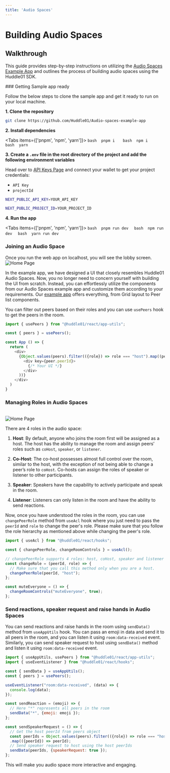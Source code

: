 ```yaml
---
title: 'Audio Spaces'
---
```




# Building Audio Spaces 

## Walkthrough

This guide provides step-by-step instructions on utilizing the [Audio Spaces Example App](https://github.com/Huddle01/Audio-spaces-example-app) and outlines the process of building audio spaces using the Huddle01 SDK.


<Steps>
### Getting Sample app ready

Follow the below steps to clone the sample app and get it ready to run on your local machine.

**1. Clone the repository**

```bash
git clone https://github.com/Huddle01/Audio-spaces-example-app
```

**2. Install dependencies**

<Tabs items={['pnpm', 'npm', 'yarn']}>
  <Tab>
    ```bash 
    pnpm i  
    ```
  </Tab>
  <Tab>
    ```bash 
    npm i  
    ```
  </Tab>
  <Tab>
    ```bash 
    yarn
    ```
  </Tab>
</Tabs>

**3. Create a `.env` file in the root directory of the project and add the following environment variables**

Head over to [API Keys Page](/api-keys) and connect your wallet to get your project credentials: 
- `API Key`
- `projectId`

```bash
NEXT_PUBLIC_API_KEY=YOUR_API_KEY

NEXT_PUBLIC_PROJECT_ID=YOUR_PROJECT_ID
```

**4. Run the app**

<Tabs items={['pnpm', 'npm', 'yarn']}>
  <Tab>
    ```bash 
    pnpm run dev 
    ```
  </Tab>
  <Tab>
    ```bash 
    npm run dev 
    ```
  </Tab>
  <Tab>
    ```bash 
    yarn run dev 
    ```
  </Tab>
</Tabs>

### Joining an Audio Space 
Once you run the web app on localhost, you will see the lobby screen.
<br/>
<Image 
  src="/docs/images/audio-spaces/lobby.png"
  alt="Home Page"
  width={1000}
  height={500}
  quality={100}
/>

In the example app, we have designed a UI that closely resembles Huddle01 Audio Spaces. 
Now, you no longer need to concern yourself with building the UI from scratch. 
Instead, you can effortlessly utilize the components from our Audio Spaces example app and customize them according to your requirements. 
Our [example app](https://github.com/Huddle01/Audio-spaces-example-app) offers everything, from Grid layout to Peer list components.

You can filter out peers based on their roles and you can use `usePeers` hook to get the peers in the room.

```js
import { usePeers } from "@huddle01/react/app-utils";

const { peers } = usePeers();

const App () => {
  return (
    <div> 
      {Object.values(peers).filter(({role}) => role === "host").map((peer) => (
        <div key={peer.peerId}>
          {/* Your UI */}
        </div>
      ))}
    </div>
  )
}
```

### Managing Roles in Audio Spaces
<br/>
<Image 
  src="/docs/images/audio-spaces/roles.png"
  alt="Home Page"
  width={1000}
  height={500}
  quality={100}
/>

There are 4 roles in the audio space:

1. **Host**: By default, anyone who joins the room first will be assigned as a host. The host has the ability to manage the room and assign peers’ roles such as `coHost`, `speaker`, or `listener`.

2. **Co-Host**: The co-host possesses almost full control over the room, similar to the host, with the exception of not being able to change a peer’s role to `coHost`. 
Co-hosts can assign the roles of speaker or listener to other participants.

3. **Speaker**: Speakers have the capability to actively participate and speak in the room.

4. **Listener**: Listeners can only listen in the room and have the ability to send reactions.

Now, once you have understood the roles in the room, you can use `changePeerRole` method from `useAcl` hook where you just need to pass the `peerId` and `role` to change the peer's role. 
Please make sure that you follow the role hierarchy as mentioned above while changing the peer's role.

```js
import { useAcl } from "@huddle01/react/hooks";

const { changePeerRole, changeRoomControls } = useAcl();

// changePeerRole supports 4 roles: host, coHost, speaker and listener
const changeRole = (peerId, role) => {
  // Make sure that you call this method only when you are a host. 
  changePeerRole(peerId, "host");
};

const muteEveryone = () => {
  changeRoomControls("muteEveryone", true);
};
```
### Send reactions, speaker request and raise hands in Audio Spaces

You can send reactions and raise hands in the room using `sendData()` method from `useAppUtils` hook. 
You can pass an emoji in data and send it to all peers in the room, and you can listen it using `room:data-received` event. 
Similarly, you can send speaker request to host using `sendData()` method and listen it using `room:data-received` event.

```js 
import { useAppUtils, usePeers } from "@huddle01/react/app-utils";
import { useEventListener } from "@huddle01/react/hooks";

const { sendData } = useAppUtils();
const { peers } = usePeers();

useEventListener("room:data-received", (data) => {
  console.log(data);
});

const sendReaction = (emoji) => {
  // Here "*" represents all peers in the room
  sendData("*", {emoji: emoji });
};

const sendSpeakerRequest = () => {
  // Get the host peerId from peers object
  const peerIds = Object.values(peers).filter(({role}) => role === "host" || role === "coHost")
  .map(({peerId}) => peerId);
  // Send speaker request to host using the host peerIds
  sendData(peerIds, {speakerRequest: true });
};
```

This will make you audio space more interactive and engaging.

</Steps>
